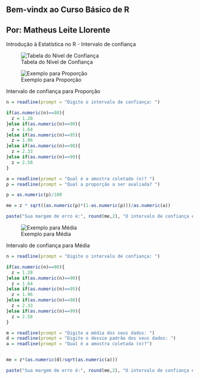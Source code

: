 Bem-vindx ao Curso Básico de R
------------------------------
Por: Matheus Leite Llorente
------------------------------

Introdução à Estatística no R - Intervalo de confiança

![Tabela do Nível de Confiança](https://i.ibb.co/gZ2sHvK/tabelaintcf.png)

![Exemplo para Proporção](https://i.ibb.co/L9FM4Xp/intcfprop.png)

Intervalo de confiança para Proporção
```{r}
n = readline(prompt = "Digite o intervalo de confiança: ")

if(as.numeric(n)==80){
  z = 1.28
}else if(as.numeric(n)==90){
  z = 1.64
}else if(as.numeric(n)==95){
  z = 1.96
}else if(as.numeric(n)==98){
  z = 2.33
}else if(as.numeric(n)==99){
  z = 2.58
}

a = readline(prompt = "Qual é a amostra coletada (n)? ")
p = readline(prompt = "Qual a proporção a ser avaliada? ")

p = as.numeric(p)/100

me = z * sqrt((as.numeric(p)*(1-as.numeric(p)))/as.numeric(a))

paste("Sua margem de erro é:", round(me,2), "O intervalo de confiança é de:", round((as.numeric(p)-me)*100, 2), "a", round((as.numeric(p)+me)*100,2), "Com nível de confiança de", paste0(n, "%"))


```

![Exemplo para Média](https://i.ibb.co/fkxVFfs/intcfmedia.png)

Intervalo de confiança para Média
```{r}

n = readline(prompt = "Digite o intervalo de confiança: ")

if(as.numeric(n)==80){
  z = 1.28
}else if(as.numeric(n)==90){
  z = 1.64
}else if(as.numeric(n)==95){
  z = 1.96
}else if(as.numeric(n)==98){
  z = 2.33
}else if(as.numeric(n)==99){
  z = 2.58
}

m = readline(prompt = "Digite a média dos seus dados: ")
d = readline(prompt = "Digite o desvio padrão dos seus dados: ")
a = readline(prompt = "Qual é a amostra coletada (n)?")


me = z*(as.numeric(d)/sqrt(as.numeric(a)))

paste("Sua margem de erro é:", round(me,2), "O intervalo de confiança é de:", as.numeric(m)-me, "a", as.numeric(m)+me, "Com nível de confiança de", paste0(n, "%"))


```

